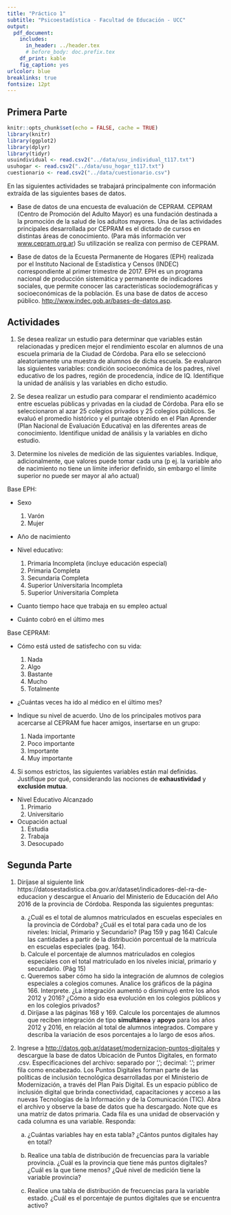 ```yaml
---
title: "Práctico 1"
subtitle: "Psicoestadística - Facultad de Educación - UCC"
output: 
  pdf_document:
    includes:
      in_header: ../header.tex
      # before_body: doc.prefix.tex
    df_print: kable
    fig_caption: yes
urlcolor: blue
breaklinks: true
fontsize: 12pt
---
```

## Primera Parte
```r
knitr::opts_chunk$set(echo = FALSE, cache = TRUE)
library(knitr)
library(ggplot2)
library(dplyr)
library(tidyr)
usuindividual <- read.csv2("../data/usu_individual_t117.txt")
usuhogar <- read.csv2("../data/usu_hogar_t117.txt")
cuestionario <- read.csv2("../data/cuestionario.csv")
```

En las siguientes actividades se trabajará principalmente con información extraída de las siguientes bases de datos.  

* Base de datos de una encuesta de evaluación de CEPRAM. CEPRAM (Centro de Promoción del Adulto Mayor) es una fundación destinada a la promoción de la salud de los adultos mayores. Una de las actividades principales desarrollada por CEPRAM es el dictado de cursos en distintas áreas de conocimiento. (Para más información ver [www.cepram.org.ar](www.cepram.org.ar)) Su utilización se realiza con permiso de CEPRAM.  

* Base de datos de la Ecuesta Permanente de Hogares (EPH) realizada por el Instituto Nacional de Estadística y Censos (INDEC) correspondiente al primer trimestre de 2017. EPH es un programa nacional de producción sistemática y permanente de indicadores sociales, que permite conocer las características sociodemográficas y socioeconómicas de la población. Es una base de datos de acceso público. <http://www.indec.gob.ar/bases-de-datos.asp>.


## Actividades
1. Se desea realizar un estudio para determinar que variables están relacionadas y predicen mejor el rendimiento escolar en alumnos de una escuela primaria de la Ciudad de Córdoba. Para ello se seleccionó aleatoriamente una muestra de alumnos de dicha escuela. Se evaluaron las siguientes variables: condición socioeconómica de los padres, nivel educativo de los padres, región de procedencia, índice de IQ. Identifique la unidad de análisis y las variables en dicho estudio.

2. Se desea realizar un estudio para comparar el rendimiento académico entre escuelas públicas y privadas en la ciudad de Córdoba. Para ello se seleccionaron al azar 25 colegios privados y 25 colegios públicos. Se evaluó el promedio histórico y el puntaje obtenido en el Plan Aprender (Plan Nacional de Evaluación Educativa) en las diferentes areas de conocimiento. Identifique unidad de análisis y la variables en dicho estudio.

3. Determine los niveles de medición de las siguientes variables. Indique, adicionalmente, que valores puede tomar cada una (p ej. la variable año de nacimiento no tiene un límite inferior definido, sin embargo el límite superior no puede ser mayor al año actual)

Base EPH:

* Sexo
    1. Varón
    2. Mujer
    
* Año de nacimiento
* Nivel educativo:
    1. Primaria Incompleta (incluye educación especial)
    2. Primaria Completa
    3. Secundaria Completa
    5. Superior Universitaria Incompleta
    6. Superior Universitaria Completa
* Cuanto tiempo hace que trabaja en su empleo actual

* Cuánto cobró en el último mes

Base CEPRAM:  

* Cómo está usted de satisfecho con su vida:
    1. Nada
    2. Algo
    3. Bastante
    4. Mucho
    5. Totalmente

* ¿Cuántas veces ha ido al médico en el último mes?

* Indique su nivel de acuerdo. Uno de los principales motivos para acercarse al CEPRAM fue hacer amigos, insertarse en un grupo:
    1. Nada importante
    2. Poco importante
    3. Importante
    4. Muy importante

4. Si somos estrictos, las siguientes variables están mal definidas. Justifique por qué, considerando las nociones de **exhaustividad** y **exclusión mutua**.

* Nivel Educativo Alcanzado
    1. Primario
    2. Universitario
    
* Ocupación actual
    1. Estudia
    2. Trabaja
    3. Desocupado


## Segunda Parte

1. Diríjase al siguiente link https://datosestadistica.cba.gov.ar/dataset/indicadores-del-ra-de-educacion y descargue el Anuario del Ministerio de Educación del Año 2016 de la provincia de Córdoba. 
Responda las siguientes preguntas:  

     a) ¿Cuál es el total de alumnos matriculados en escuelas especiales en la provincia de Córdoba? ¿Cuál es el total para cada uno de los niveles: Inicial, Primario y Secundario? (Pag 159 y pag 164) Calcule las cantidades a partir de la distribución porcentual de la matrícula en escuelas especiales (pag. 164). 
     b) Calcule el porcentaje de alumnos matriculados en colegios especiales con el total matriculado en los niveles inicial, primario y secundario. (Pág 15)
     c) Queremos saber cómo ha sido la integración de alumnos de colegios especiales a colegios comunes. Analice los gráficos de la página 166. Interprete. ¿La integración aumentó o disminuyó entre los años 2012 y 2016? ¿Cómo a sido esa evolución en los colegios públicos y en los colegios privados?  
     d) Diríjase a las páginas 168 y 169. Calcule los porcentajes de alumnos que reciben integración de tipo **simultánea** y **apoyo** para los años 2012 y 2016, en relación al total de alumnos integrados. Compare y describa la variación de esos porcentajes a lo largo de esos años.
 

2. Ingrese a <http://datos.gob.ar/dataset/modernizacion-puntos-digitales> y descargue la base de datos Ubicación de Puntos Digitales, en formato .csv. Especificaciones del archivo: separado por ','; decimal: '.'; primer fila como encabezado.
Los Puntos Digitales forman parte de las políticas de inclusión tecnológica desarrolladas por el Ministerio de Modernización, a través del Plan País Digital.
Es un espacio público de inclusión digital que brinda conectividad, capacitaciones y acceso a las nuevas Tecnologías de la Información y de la Comunicación (TIC). Abra el archivo y observe la base de datos que ha descargado. Note que es una matriz de datos primaria. Cada fila es una unidad de observación y cada columna es una variable. Responda:

    a) ¿Cuántas variables hay en esta tabla? ¿Cántos puntos digitales hay en total?

    b) Realice una tabla de distribución de frecuencias para la variable provincia. ¿Cuál es la provincia que tiene más puntos digitales? ¿Cuál es la que tiene menos? ¿Qué nivel de medición tiene la variable provincia?

    c) Realice una tabla de distribución de frecuencias para la variable estado. ¿Cuál es el porcentaje de puntos digitales que se encuentra activo?
